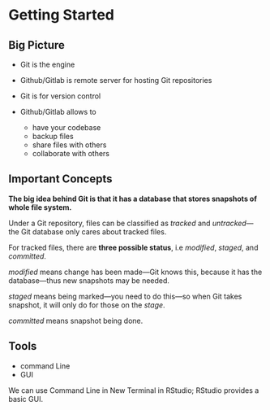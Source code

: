# Getting Started

## Big Picture

- Git is the engine 
- Github/Gitlab is remote server for hosting Git repositories

- Git is for version control
- Github/Gitlab allows to
    - have your codebase
    - backup files 
    - share files with others
    - collaborate with others

## Important Concepts
    
**The big idea behind Git is that it has a database that stores snapshots of whole file system.**    

Under a Git repository, files can be classified as *tracked* and *untracked*---the Git database
only cares about tracked files.

For tracked files, there are **three possible status**, i.e 
*modified*, *staged*, and *committed*.

*modified* means change has been made---Git knows this, because it has the database---thus new snapshots may be needed.

*staged* means being marked---you need to do this---so when Git takes snapshot, it will only
do for those on the *stage*.

*committed* means snapshot being done.

## Tools

- command Line
- GUI

We can use Command Line in New Terminal in RStudio; RStudio provides a basic GUI.


